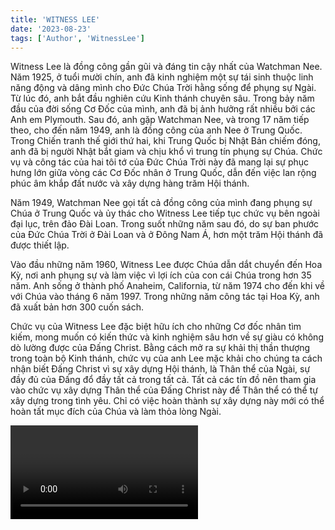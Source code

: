 ```yaml
---
title: 'WITNESS LEE'
date: '2023-08-23'
tags: ['Author', 'WitnessLee']
---
```


<CustomImage
  src="https://raw.githubusercontent.com/ngodochanh/blogpostnext12/main/images/WitnessLee.jpg"
  alt="Witness Lee"
/>

Witness Lee là đồng công gần gũi và đáng tin cậy nhất của Watchman Nee. Năm 1925, ở tuổi mười chín, anh đã kinh nghiệm một sự tái sinh thuộc linh năng động và dâng mình cho Đức Chúa Trời hằng sống để phụng sự Ngài. Từ lúc đó, anh bắt đầu nghiên cứu Kinh thánh chuyên sâu. Trong bảy năm đầu của đời sống Cơ Đốc của mình, anh đã bị ảnh hưởng rất nhiều bởi các Anh em Plymouth. Sau đó, anh gặp Watchman Nee, và trong 17 năm tiếp theo, cho đến năm 1949, anh là đồng công của anh Nee ở Trung Quốc. Trong Chiến tranh thế giới thứ hai, khi Trung Quốc bị Nhật Bản chiếm đóng, anh đã bị người Nhật bắt giam và chịu khổ vì trung tín phụng sự Chúa. Chức vụ và công tác của hai tôi tớ của Đức Chúa Trời này đã mang lại sự phục hưng lớn giữa vòng các Cơ Đốc nhân ở Trung Quốc, dẫn đến việc lan rộng phúc âm khắp đất nước và xây dựng hàng trăm Hội thánh.

Năm 1949, Watchman Nee gọi tất cả đồng công của mình đang phụng sự Chúa ở Trung Quốc và ủy thác cho Witness Lee tiếp tục chức vụ bên ngoài đại lục, trên đảo Đài Loan. Trong suốt những năm sau đó, do sự ban phước của Đức Chúa Trời ở Đài Loan và ở Đông Nam Á, hơn một trăm Hội thánh đã được thiết lập.

Vào đầu những năm 1960, Witness Lee được Chúa dẫn dắt chuyển đến Hoa Kỳ, nơi anh phụng sự và làm việc vì lợi ích của con cái Chúa trong hơn 35 năm. Anh sống ở thành phố Anaheim, California, từ năm 1974 cho đến khi về với Chúa vào tháng 6 năm 1997. Trong những năm công tác tại Hoa Kỳ, anh đã xuất bản hơn 300 cuốn sách.

Chức vụ của Witness Lee đặc biệt hữu ích cho những Cơ đốc nhân tìm kiếm, mong muốn có kiến thức và kinh nghiệm sâu hơn về sự giàu có không dò lường được của Đấng Christ. Bằng cách mở ra sự khải thị thần thượng trong toàn bộ Kinh thánh, chức vụ của anh Lee mặc khải cho chúng ta cách nhận biết Đấng Christ vì sự xây dựng Hội thánh, là Thân thể của Ngài, sự đầy đủ của Đấng đổ đầy tất cả trong tất cả. Tất cả các tín đồ nên tham gia vào chức vụ xây dựng Thân thể của Đấng Christ này để Thân thể có thể tự xây dựng trong tình yêu. Chỉ có việc hoàn thành sự xây dựng này mới có thể hoàn tất mục đích của Chúa và làm thỏa lòng Ngài.

<Video id="Mwon3eNJ0ZQ" />
